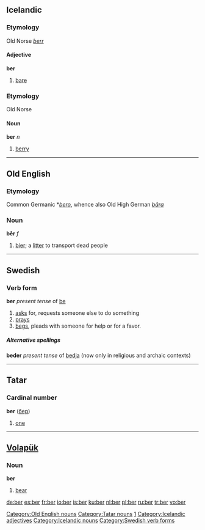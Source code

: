 {{see|beer|berr}}

==Icelandic==

===Etymology===
Old Norse ''[[berr]]''

====Adjective====
'''ber'''

# [[bare]]

===Etymology===
Old Norse
====Noun====
'''ber''' ''n''

# [[berry]]

----

==Old English==
===Etymology===
Common Germanic *''[[bero]]'', whence also Old High German ''[[bāra]]''
===Noun===
'''bēr''' ''f''

# [[bier]]; a [[litter]] to transport dead people

[[Category:Old English nouns]]

----

==Swedish==
===Verb form===
'''ber''' ''present tense'' of [[be]]

# [[ask]]s for, requests someone else to do something
# [[pray]]s
# [[beg]]s, pleads with someone for help or for a favor.

=====Alternative spellings=====

'''beder''' ''present tense'' of [[bedja]] (now only in religious and archaic contexts)

----
==Tatar==

===Cardinal number===
'''ber''' ([[бер]])

# {{cardinal|lang=tt}} [[one]]

[[Category:Tatar nouns]]
[[Category:tt:Cardinal numbers|1]]

----

==[[Volapük]]==
===Noun===
'''ber'''

# [[bear]]

[[Category:Icelandic adjectives]]
[[Category:Icelandic nouns]]
[[Category:Swedish verb forms]]

[[de:ber]]
[[es:ber]]
[[fr:ber]]
[[io:ber]]
[[is:ber]]
[[ku:ber]]
[[nl:ber]]
[[pl:ber]]
[[ru:ber]]
[[tr:ber]]
[[vo:ber]]
